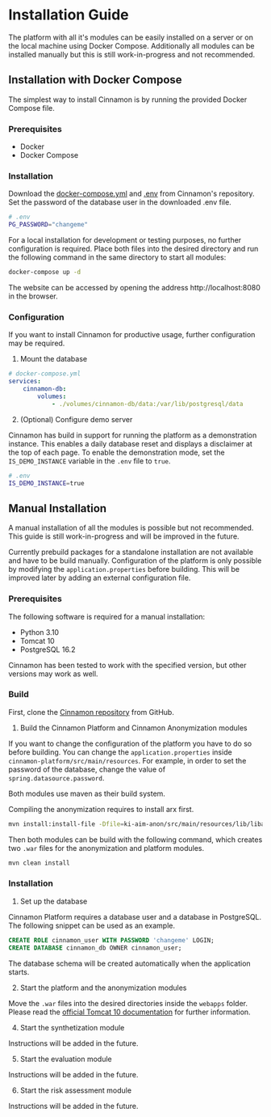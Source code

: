 # Installation Guide

The platform with all it's modules can be easily installed on a server or on the local machine using Docker Compose.
Additionally all modules can be installed manually but this is still work-in-progress and not recommended.

## Installation with Docker Compose

The simplest way to install Cinnamon is by running the provided Docker Compose file.

### Prerequisites
- Docker
- Docker Compose

### Installation

Download the [docker-compose.yml](https://github.com/KI-AIM/Cinnamon/blob/main/docker-compose.yml) and [.env](https://github.com/KI-AIM/Cinnamon/blob/main/.env) from Cinnamon's repository.
Set the password of the database user in the downloaded .env file.

```sh
# .env
PG_PASSWORD="changeme"
```

For a local installation for development or testing purposes, no further configuration is required.
Place both files into the desired directory and run the following command in the same directory to start all modules:

```bash
docker-compose up -d
```

The website can be accessed by opening the address http://localhost:8080 in the browser.

### Configuration
If you want to install Cinnamon for productive usage, further configuration may be required.

1. Mount the database

```yaml
# docker-compose.yml
services:
    cinnamon-db:
        volumes:
            - ./volumes/cinnamon-db/data:/var/lib/postgresql/data
```

2. (Optional) Configure demo server

Cinnamon has build in support for running the platform as a demonstration instance.
This enables a daily database reset and displays a disclaimer at the top of each page.
To enable the demonstration mode, set the `IS_DEMO_INSTANCE` variable in the `.env` file to `true`.

```sh
# .env
IS_DEMO_INSTANCE=true
```

## Manual Installation

A manual installation of all the modules is possible but not recommended.
This guide is still work-in-progress and will be improved in the future.

Currently prebuild packages for a standalone installation are not available and have to be build manually.
Configuration of the platform is only possible by modifying the `application.properties` before building.
This will be improved later by adding an external configuration file.

### Prerequisites
The following software is required for a manual installation:
- Python 3.10
- Tomcat 10
- PostgreSQL 16.2

Cinnamon has been tested to work with the specified version, but other versions may work as well.

### Build
First, clone the [Cinnamon repository](https://github.com/KI-AIM/Cinnamon/tree/main) from GitHub.

1. Build the Cinnamon Platform and Cinnamon Anonymization modules

If you want to change the configuration of the platform you have to do so before building.
You can change the `application.properties` inside `cinnamon-platform/src/main/resources`.
For example, in order to set the password of the database, change the value of `spring.datasource.password`.

Both modules use maven as their build system.

Compiling the anonymization requires to install arx first.
```bash
mvn install:install-file -Dfile=ki-aim-anon/src/main/resources/lib/libarx-3.9.1.jar -DgroupId=org.deidentifier -DartifactId=arx -Dversion=3.9.1 -Dpackaging=jar
```

Then both modules can be build with the following command, which creates two `.war` files for the anonymization and platform modules.

```bash
mvn clean install
```

### Installation
1. Set up the database

Cinnamon Platform requires a database user and a database in PostgreSQL.
The following snippet can be used as an example.

```sql
CREATE ROLE cinnamon_user WITH PASSWORD 'changeme' LOGIN;
CREATE DATABASE cinnamon_db OWNER cinnamon_user;
```

The database schema will be created automatically when the application starts.

2. Start the platform and the anonymization modules

Move the `.war` files into the desired directories inside the `webapps` folder.
Please read the [official Tomcat 10 documentation](https://tomcat.apache.org/tomcat-10.0-doc/deployer-howto.html) for further information.

4. Start the synthetization module

Instructions will be added in the future.

5. Start the evaluation module

Instructions will be added in the future.

6. Start the risk assessment module

Instructions will be added in the future.
